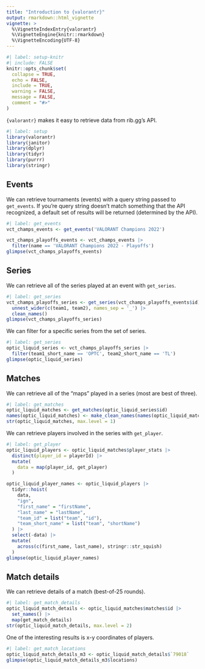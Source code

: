 ```yaml
---
title: "Introduction to {valorantr}"
output: rmarkdown::html_vignette
vignette: >
  %\VignetteIndexEntry{valorantr}
  %\VignetteEngine{knitr::rmarkdown}
  %\VignetteEncoding{UTF-8}
---
```


```r
#| label: setup-knitr
#| include: FALSE
knitr::opts_chunk$set(
  collapse = TRUE,
  echo = FALSE,
  include = TRUE,
  warning = FALSE,
  message = FALSE,
  comment = "#>"
)
```

`{valorantr}` makes it easy to retrieve data from rib.gg's API.

```r
#| label: setup
library(valorantr)
library(janitor)
library(dplyr)
library(tidyr)
library(purrr)
library(stringr)
```

## Events

We can retrieve tournaments (events) with a query string passed to `get_events`. If you're query string doesn't match something that the API recognized, a default set of results will be returned (determined by the API).

```r
#| label: get_events
vct_champs_events <- get_events('VALORANT Champions 2022')

vct_champs_playoffs_events <- vct_champs_events |> 
  filter(name == 'VALORANT Champions 2022 - Playoffs')
glimpse(vct_champs_playoffs_events)
```

## Series

We can retrieve all of the series played at an event with `get_series`.

```r
#| label: get_series
vct_champs_playoffs_series <- get_series(vct_champs_playoffs_events$id) |> 
  unnest_wider(c(team1, team2), names_sep = '_') |> 
  clean_names()
glimpse(vct_champs_playoffs_series)
```

We can filter for a specific series from the set of series.

```r
#| label: get_series
optic_liquid_series <- vct_champs_playoffs_series |> 
  filter(team1_short_name == 'OPTC', team2_short_name == 'TL')
glimpse(optic_liquid_series)
```

## Matches

We can retrieve all of the "maps" played in a series (most are best of three).

```r
#| label: get_matches
optic_liquid_matches <- get_matches(optic_liquid_series$id)
names(optic_liquid_matches) <- make_clean_names(names(optic_liquid_matches))
str(optic_liquid_matches, max.level = 1)
```

We can retrieve players involved in the series with `get_player`.

```r
#| label: get_player
optic_liquid_players <- optic_liquid_matches$player_stats |> 
  distinct(player_id = playerId) |> 
  mutate(
    data = map(player_id, get_player)
  )

optic_liquid_player_names <- optic_liquid_players |> 
  tidyr::hoist(
    data,
    "ign",
    "first_name" = "firstName",
    "last_name" = "lastName",
    "team_id" = list("team", "id"),
    "team_short_name" = list("team", "shortName")
  ) |>
  select(-data) |>
  mutate(
    across(c(first_name, last_name), stringr::str_squish)
  )
glimpse(optic_liquid_player_names)
```

## Match details

We can retrieve details of a match (best-of-25 rounds).

```r
#| label: get_match_details
optic_liquid_match_details <- optic_liquid_matches$matches$id |> 
  set_names() |> 
  map(get_match_details)
str(optic_liquid_match_details, max.level = 2)
```

One of the interesting results is x-y coordinates of players.

```r
#| label: get_match_locations
optic_liquid_match_details_m3 <- optic_liquid_match_details$`79018`
glimpse(optic_liquid_match_details_m3$locations)
```
